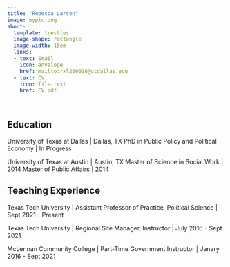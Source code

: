 ---
title: "Rebecca Larsen"
image: mypic.png 
about: 
  template: trestles 
  image-shape: rectangle
  image-width: 15em
  links: 
  - text: Email
    icon: envelope
    href: mailto:rxl200028@utdallas.edu
  - text: CV 
    icon: file-text
    href: CV.pdf 

---

:::{#hero-heading}

## Education

University of Texas at Dallas | Dallas, TX 
PhD in Public Policy and Political Economy | In Progress 

University of Texas at Austin | Austin, TX 
Master of Science in Social Work | 2014 
Master of Public Affairs | 2014 

## Teaching Experience

Texas Tech University | Assistant Professor of Practice, Political Science | Sept 2021 - Present 

Texas Tech University | Regional Site Manager, Instructor | July 2016 - Sept 2021

McLennan Community College | Part-Time Government Instructor | Janary 2016 - Sept 2021 

:::


